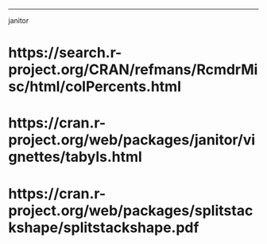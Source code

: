 
------------------------------------------------
janitor

# https://search.r-project.org/CRAN/refmans/RcmdrMisc/html/colPercents.html
# https://cran.r-project.org/web/packages/janitor/vignettes/tabyls.html
# https://cran.r-project.org/web/packages/splitstackshape/splitstackshape.pdf